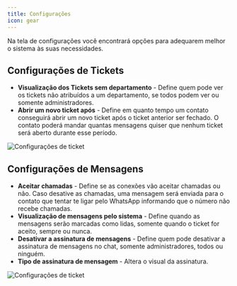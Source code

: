 ```yaml
---
title: Configurações
icon: gear
---
```


Na tela de configurações você encontrará opções para adequarem melhor o sistema às suas necessidades.

## Configurações de Tickets

- **Visualização dos Tickets sem departamento** - Define quem pode ver os tickets não atribuídos a um departamento, se todos podem ver ou somente administradores.
- **Abrir um novo ticket após** - Define em quanto tempo um contato conseguirá abrir um novo ticket após o ticket anterior ser fechado. O contato poderá mandar quantas mensagens quiser que nenhum ticket será aberto durante esse período.

<Frame>
  <img
    src="/images/definitions/ticket-settings.png"
    alt="Configurações de ticket"
    className="rounded-lg"
  />
</Frame>

## Configurações de Mensagens

- **Aceitar chamadas** - Define se as conexões vão aceitar chamadas ou não. Caso desative as chamadas, uma mensagem será enviada para o contato que tentar te ligar pelo WhatsApp informando que o número não recebe chamadas.
- **Visualização de mensagens pelo sistema** - Define quando as mensagens serão marcadas como lidas, somente quando o ticket for aceito, sempre ou nunca.
- **Desativar a assinatura de mensagens** - Define quem pode desativar a assinatura de mensagens no chat, somente administradores, todos ou ninguém.
- **Tipo de assinatura de mensagem** - Altera o visual da assinatura.

<Frame>
  <img
    src="/images/definitions/message-settings.png"
    alt="Configurações de ticket"
    className="rounded-lg"
  />
</Frame>